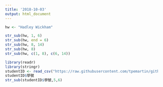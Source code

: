 ```yaml
---
title: '2018-10-03'
output: html_document
---
```


```r
hw <- "Hadley Wickham"

str_sub(hw, 1, 6)
str_sub(hw, end = 6)
str_sub(hw, 8, 14)
str_sub(hw, 8)
str_sub(hw, c(1, 8), c(6, 14))

```

```r
library(readr)
library(stringr)
studentID <- read_csv("https://raw.githubusercontent.com/tpemartin/github-data/master/studentID.csv")
studentID$學號
str_sub(studentID$學號,5,6)
```

